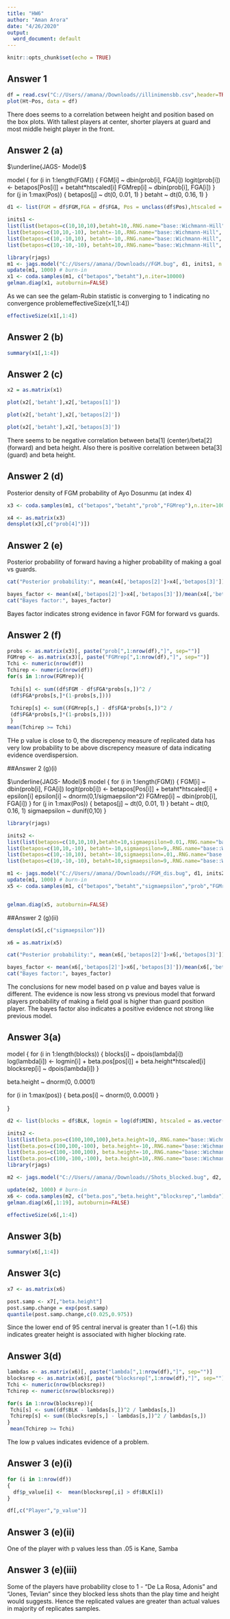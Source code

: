 ```yaml
---
title: "HW6"
author: "Aman Arora"
date: "4/26/2020"
output:
  word_document: default
---
```


```r
knitr::opts_chunk$set(echo = TRUE)
```

## Answer 1

```r
df = read.csv("C://Users//amana//Downloads//illinimensbb.csv",header=TRUE)
plot(Ht~Pos, data = df)
```

There does seems to a correlation between height and position based on the box plots. With tallest players at center,  shorter players at guard and most middle height player in the front.

## Answer 2 (a)

$\underline{JAGS- Model}$

model {
for (i in 1:length(FGM)) {
FGM[i] ~ dbin(prob[i], FGA[i])
logit(prob[i]) <- betapos[Pos[i]] + betaht*htscaled[i]
FGMrep[i] ~ dbin(prob[i], FGA[i])
}
for (j in 1:max(Pos)) {
betapos[j] ~ dt(0, 0.01, 1)
}
betaht ~ dt(0, 0.16, 1)
}


```r
d1 <- list(FGM = df$FGM,FGA = df$FGA, Pos = unclass(df$Pos),htscaled = as.vector(scale(df$Ht, scale=2*sd(df$Ht))))

inits1 <- 
list(list(betapos=c(10,10,10),betaht=10,.RNG.name="base::Wichmann-Hill",.RNG.seed=7),
list(betapos=c(10,10,-10), betaht=-10,.RNG.name="base::Wichmann-Hill",.RNG.seed=8),
list(betapos=c(10,-10,10), betaht=-10,.RNG.name="base::Wichmann-Hill",.RNG.seed=9),
list(betapos=c(10,-10,-10), betaht=10,.RNG.name="base::Wichmann-Hill",.RNG.seed=10))
```

```r
library(rjags)
m1 <- jags.model("C://Users//amana//Downloads//FGM.bug", d1, inits1, n.chains=4, n.adapt=2000)
update(m1, 1000) # burn-in
x1 <- coda.samples(m1, c("betapos","betaht"),n.iter=10000)
gelman.diag(x1, autoburnin=FALSE)

```
As we can see  the gelam-Rubin statistic is converging to 1 indicating no
convergence problemeffectiveSize(x1[,1:4])



```r
effectiveSize(x1[,1:4])

```
## Answer 2 (b)

```r

summary(x1[,1:4])


```

## Answer 2 (c)
```r
x2 = as.matrix(x1)

plot(x2[,'betaht'],x2[,'betapos[1]'])

plot(x2[,'betaht'],x2[,'betapos[2]'])

plot(x2[,'betaht'],x2[,'betapos[3]'])

```
There seems to be negative  correlation  between beta[1] (center)/beta[2] (forward) and beta height. Also there is positive correlation between beta[3] (guard) and beta height. 

## Answer 2 (d)

Posterior density of FGM probability of Ayo Dosunmu (at index 4)

```r
x3 <- coda.samples(m1, c("betapos","betaht","prob","FGMrep"),n.iter=10000)

```
```r
x4 <- as.matrix(x3)
densplot(x3[,c("prob[4]")])

```

## Answer 2 (e)

Posterior probability of forward having a higher probability of making a goal vs guards. 

```r
cat("Posterior probability:", mean(x4[,'betapos[2]']>x4[,'betapos[3]']),"\n")

bayes_factor <- mean(x4[,'betapos[2]']>x4[,'betapos[3]'])/mean(x4[,'betapos[2]']< x4[,'betapos[3]'])
cat("Bayes factor:", bayes_factor)

```
Bayes factor indicates strong evidence in favor FGM for forward vs guards.

## Answer 2 (f)

```r
probs <- as.matrix(x3)[, paste("prob[",1:nrow(df),"]", sep="")]
FGMrep <- as.matrix(x3)[, paste("FGMrep[",1:nrow(df),"]", sep="")]
Tchi <- numeric(nrow(df))
Tchirep <- numeric(nrow(df))
for(s in 1:nrow(FGMrep)){
 
 Tchi[s] <- sum((df$FGM - df$FGA*probs[s,])^2 /
 (df$FGA*probs[s,]*(1-probs[s,])))
 
 Tchirep[s] <- sum((FGMrep[s,] - df$FGA*probs[s,])^2 /
 (df$FGA*probs[s,]*(1-probs[s,])))
 }
mean(Tchirep >= Tchi)

```
THe p value is close to 0, the discrepency measure of replicated data has very low probability to be above discrepency measure of data  indicating evidence overdispersion.

##Answer 2 (g)(i)

$\underline{JAGS- Model}$
model {
for (i in 1:length(FGM)) {
FGM[i] ~ dbin(prob[i], FGA[i])
logit(prob[i]) <- betapos[Pos[i]] + betaht*htscaled[i] + epsilon[i]
epsilon[i] ~ dnorm(0,1/sigmaepsilon^2)
FGMrep[i] ~ dbin(prob[i], FGA[i])
}
for (j in 1:max(Pos)) {
betapos[j] ~ dt(0, 0.01, 1)
}
betaht ~ dt(0, 0.16, 1)
sigmaepsilon ~ dunif(0,10)
}


```r
library(rjags)

inits2 <- 
list(list(betapos=c(10,10,10),betaht=10,sigmaepsilon=0.01,.RNG.name="base::Wichmann-Hill",.RNG.seed=7),
list(betapos=c(10,10,-10), betaht=-10,sigmaepsilon=9,.RNG.name="base::Wichmann-Hill",.RNG.seed=8),
list(betapos=c(10,-10,10), betaht=-10,sigmaepsilon=.01,.RNG.name="base::Wichmann-Hill",.RNG.seed=9),
list(betapos=c(10,-10,-10), betaht=10,sigmaepsilon=9,.RNG.name="base::Wichmann-Hill",.RNG.seed=10))

m1 <- jags.model("C://Users//amana//Downloads//FGM_dis.bug", d1, inits2, n.chains=4, n.adapt=2000)
update(m1, 1000) # burn-in
x5 <- coda.samples(m1, c("betapos","betaht","sigmaepsilon","prob","FGMrep"),n.iter=10000)


gelman.diag(x5, autoburnin=FALSE)

```
##Answer 2 (g)(ii)

```r
densplot(x5[,c("sigmaepsilon")])
```
```r
x6 = as.matrix(x5)

cat("Posterior probability:", mean(x6[,'betapos[2]']>x6[,'betapos[3]']),"\n")

bayes_factor <- mean(x6[,'betapos[2]']>x6[,'betapos[3]'])/mean(x6[,'betapos[2]']< x6[,'betapos[3]'])
cat("Bayes factor:", bayes_factor)

```
The conclusions for new model based on p value and bayes value is different. The evidence is now less strong vs previous model  that forward players probability of making a field goal is higher than guard position player.  The bayes factor also indicates a positive evidence not strong like previous model.   

## Answer 3(a)

model {
for (i in 1:length(blocks)) 
{
  blocks[i] ~ dpois(lambda[i])
  log(lambda[i]) <- logmin[i] + beta.pos[pos[i]] + beta.height*htscaled[i]
  blocksrep[i] ~ dpois(lambda[i])
}

beta.height ~ dnorm(0, 0.0001)

for (i in 1:max(pos)) {
beta.pos[i] ~ dnorm(0, 0.0001)
}

}


```r
d2 <- list(blocks = df$BLK, logmin = log(df$MIN), htscaled = as.vector(scale(df$Ht)), pos = unclass(df$Pos))

inits2 <- 
list(list(beta.pos=c(100,100,100),beta.height=10,.RNG.name="base::Wichmann-Hill",.RNG.seed=1981),
list(beta.pos=c(100,100,-100), beta.height=-10,.RNG.name="base::Wichmann-Hill",.RNG.seed=1982),
list(beta.pos=c(100,-100,100), beta.height=-10,.RNG.name="base::Wichmann-Hill",.RNG.seed=1983),
list(beta.pos=c(100,-100,-100), beta.height=10,.RNG.name="base::Wichmann-Hill",.RNG.seed=1984))
library(rjags)

m2 <- jags.model("C://Users//amana//Downloads//Shots_blocked.bug", d2, inits2, n.chains=4, n.adapt=1000)

update(m2, 1000) # burn-in
x6 <- coda.samples(m2, c("beta.pos","beta.height","blocksrep","lambda"),n.iter=50000)
gelman.diag(x6[,1:19], autoburnin=FALSE)

```

```r
effectiveSize(x6[,1:4])

```

## Answer 3(b)


```r
summary(x6[,1:4])


```
## Answer 3(c)

```r
x7 <- as.matrix(x6)

post.samp <- x7[,"beta.height"]
post.samp.change = exp(post.samp)
quantile(post.samp.change,c(0.025,0.975))

```

Since the lower end of  95 central inerval is greater than 1 (~1.6) this indicates greater height is associated with higher  blocking rate.

## Answer 3(d)

```r
lambdas <- as.matrix(x6)[, paste("lambda[",1:nrow(df),"]", sep="")]
blocksrep <- as.matrix(x6)[, paste("blocksrep[",1:nrow(df),"]", sep="")]
Tchi <- numeric(nrow(blocksrep))
Tchirep <- numeric(nrow(blocksrep))

for(s in 1:nrow(blocksrep)){
 Tchi[s] <- sum((df$BLK - lambdas[s,])^2 / lambdas[s,])
 Tchirep[s] <- sum((blocksrep[s,] - lambdas[s,])^2 / lambdas[s,])
}
 mean(Tchirep >= Tchi)


```

The low p values indicates evidence of a problem.


## Answer 3 (e)(i)

```r

for (i in 1:nrow(df))
{
  df$p_value[i] <-  mean(blocksrep[,i] > df$BLK[i])
}  

df[,c("Player","p_value")]
```

## Answer 3 (e)(ii)

One of the player with p values less than .05 is Kane, Samba

## Answer 3 (e)(iii)

Some of the players have probability close to 1 - "De La Rosa, Adonis" and "Jones, Tevian" since they blocked less shots than the play time and height would suggests. Hence the replicated values are greater  than actual values in majority of replicates samples. 


